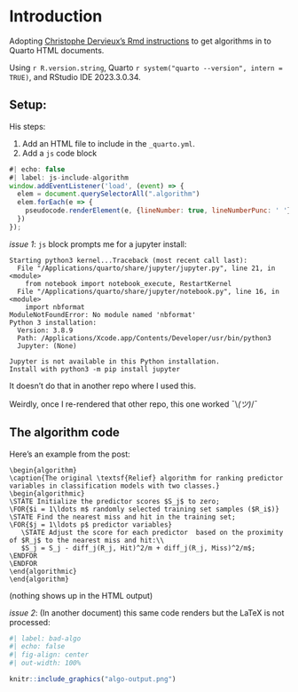 # Introduction

Adopting [Christophe Dervieux's Rmd instructions](https://rpubs.com/cderv/pseudocodejs) to get algorithms in to Quarto HTML documents. 

Using `r R.version.string`, Quarto `r system("quarto --version", intern = TRUE)`, and RStudio IDE 2023.3.0.34.


## Setup: 

His steps: 

1. Add an HTML file to include in the `_quarto.yml`.
1. Add a `js` code block


```js
#| echo: false
#| label: js-include-algorithm
window.addEventListener('load', (event) => {
  elem = document.querySelectorAll(".algorithm")
  elem.forEach(e => {
    pseudocode.renderElement(e, {lineNumber: true, lineNumberPunc: ' '});
  })
});
```

*issue 1*: `js` block prompts me for a jupyter install: 

```
Starting python3 kernel...Traceback (most recent call last):
  File "/Applications/quarto/share/jupyter/jupyter.py", line 21, in <module>
    from notebook import notebook_execute, RestartKernel
  File "/Applications/quarto/share/jupyter/notebook.py", line 16, in <module>
    import nbformat
ModuleNotFoundError: No module named 'nbformat'
Python 3 installation:
  Version: 3.8.9
  Path: /Applications/Xcode.app/Contents/Developer/usr/bin/python3
  Jupyter: (None)

Jupyter is not available in this Python installation.
Install with python3 -m pip install jupyter
```

It doesn't do that in another repo where I used this. 

Weirdly, once I re-rendered that other repo, this one worked ¯\\_(ツ)_/¯

## The algorithm code

Here's an example from the post: 

```.algorithm
\begin{algorithm}
\caption{The original \textsf{Relief} algorithm for ranking predictor variables in classification models with two classes.}
\begin{algorithmic}
\STATE Initialize the predictor scores $S_j$ to zero;
\FOR{$i = 1\ldots m$ randomly selected training set samples ($R_i$)}
\STATE Find the nearest miss and hit in the training set;
\FOR{$j = 1\ldots p$ predictor variables}
   \STATE Adjust the score for each predictor  based on the proximity of $R_j$ to the nearest miss and hit:\\
   $S_j = S_j - diff_j(R_j, Hit)^2/m + diff_j(R_j, Miss)^2/m$;
\ENDFOR
\ENDFOR
\end{algorithmic}
\end{algorithm}
```

(nothing shows up in the HTML output)

*issue 2*: (In another document) this same code renders but the LaTeX is not processed: 

```r
#| label: bad-algo
#| echo: false
#| fig-align: center
#| out-width: 100%

knitr::include_graphics("algo-output.png")
```
